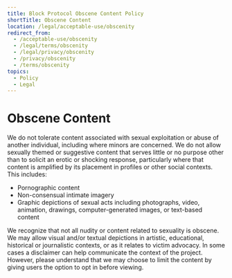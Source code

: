 ```yaml
---
title: Block Protocol Obscene Content Policy
shortTitle: Obscene Content
location: /legal/acceptable-use/obscenity
redirect_from:
  - /acceptable-use/obscenity
  - /legal/terms/obscenity
  - /legal/privacy/obscenity
  - /privacy/obscenity
  - /terms/obscenity
topics:
  - Policy
  - Legal
---
```


# Obscene Content

We do not tolerate content associated with sexual exploitation or abuse of another individual, including where minors are concerned. We do not allow sexually themed or suggestive content that serves little or no purpose other than to solicit an erotic or shocking response, particularly where that content is amplified by its placement in profiles or other social contexts. This includes:

- Pornographic content
- Non-consensual intimate imagery
- Graphic depictions of sexual acts including photographs, video, animation, drawings, computer-generated images, or text-based content

We recognize that not all nudity or content related to sexuality is obscene. We may allow visual and/or textual depictions in artistic, educational, historical or journalistic contexts, or as it relates to victim advocacy. In some cases a disclaimer can help communicate the context of the project. However, please understand that we may choose to limit the content by giving users the option to opt in before viewing.
